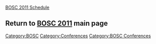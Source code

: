 

[[BOSC_2011_Schedule | BOSC 2011 Schedule]]
== Return to '''[[BOSC_2011 | BOSC 2011]]''' main page ==

[[Category:BOSC]] [[Category:Conferences]]
[[Category:BOSC Conferences]]